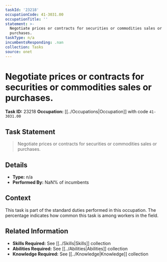 ```yaml
---
taskId: '23218'
occupationCode: 41-3031.00
occupationTitle: ''
statement: >-
  Negotiate prices or contracts for securities or commodities sales or
  purchases.
taskType: n/a
incumbentsResponding: .nan
collection: Tasks
source: onet
---
```

# Negotiate prices or contracts for securities or commodities sales or purchases.

**Task ID:** 23218
**Occupation:** [[../Occupations|Occupation]] with code `41-3031.00`

## Task Statement

> Negotiate prices or contracts for securities or commodities sales or purchases.

## Details

- **Type:** n/a
- **Performed By:** NaN% of incumbents

## Context

This task is part of the standard duties performed in this occupation. The percentage indicates how common this task is among workers in the field.

## Related Information

- **Skills Required:** See [[../Skills|Skills]] collection
- **Abilities Required:** See [[../Abilities|Abilities]] collection
- **Knowledge Required:** See [[../Knowledge|Knowledge]] collection
